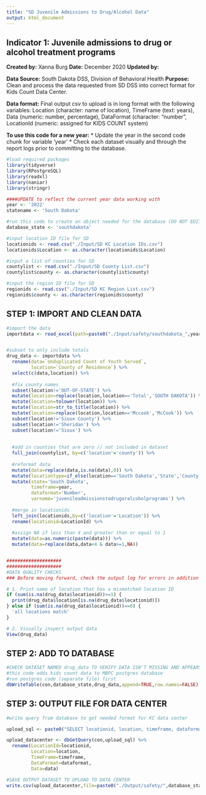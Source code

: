 ```yaml
---
title: "SD Juvenile Admissions to Drug/Alcohol Data"
output: html_document
---
```


## Indicator 1: Juvenile admissions to drug or alcohol treatment programs

**Created by:** Xanna Burg
**Date:** December 2020
**Updated by:**

**Data Source:** South Dakota DSS, Division of Behavioral Health
**Purpose:** Clean and process the data requested from SD DSS into correct format for Kids Count Data Center.

**Data format:** Final output csv to upload is in long format with the following variables: Location (character: name of location), TimeFrame (text: years), Data (numeric: number, percentage), DataFormat (character: "number", LocationId (numeric: assigned for KIDS COUNT system)


**To use this code for a new year:**
* Update the year in the second code chunk for variable 'year'
* Check each dataset visually and through the report logs prior to committing to the database.


```r
#load required packages
library(tidyverse)
library(RPostgreSQL)
library(readxl)
library(naniar)
library(stringr)
```


```r
####UPDATE to reflect the current year data working with
year <- '2022'
statename <- 'South Dakota'

#run this code to create an object needed for the database (DO NOT EDIT)
database_state <- 'southdakota'

#input location ID file for SD
locationids <- read.csv("./Input/SD KC Location IDs.csv")
locationids$Location <- as.character(locationids$Location)

#input a list of counties for SD
countylist <- read.csv("./Input/SD County List.csv")
countylist$county <- as.character(countylist$county)

#input the region ID file for SD
regionids <- read.csv("./Input/SD KC Region List.csv")
regionids$county <- as.character(regionids$county)
```



## STEP 1: IMPORT AND CLEAN DATA
```r
#import the data
importdata <- read_excel(path=paste0("./Input/safety/southdakota_",year,"_juvenileadmissionstodrugoralcoholprograms.xlsx")) 


#subset to only include totals
drug_data <- importdata %>%
  rename(data=`Unduplicated Count of Youth Served`,
         location=`County of Residence`) %>%
  select(c(data,location)) %>%
  
  #fix county names
  subset(location!='OUT-OF-STATE') %>%
  mutate(location=replace(location,location=='Total','SOUTH DAKOTA')) %>%
  mutate(location=tolower(location)) %>%
  mutate(location=str_to_title(location)) %>%
  mutate(location=replace(location,location=='Mccook','McCook')) %>%
  subset(location!='Sioux County') %>%
  subset(location!='Sheridan') %>%
  subset(location!='Sioux') %>%
  
  
  #add in counties that are zero // not included in dataset
  full_join(countylist, by=c('location'='county')) %>%
  
  #reformat data
  mutate(data=replace(data,is.na(data),0)) %>%
  mutate(locationtype=if_else(location=='South Dakota','State','County')) %>%
  mutate(state='South Dakota',
         timeframe=year,
         dataformat='Number',
         varname='juvenileadmissionstodrugoralcoholprograms') %>%
  
  #merge in locationids
  left_join(locationids,by=c('location'='Location')) %>%
  rename(locationid=LocationId) %>%
  
  #assign NA if less than 4 and greater than or equal to 1
  mutate(data=as.numeric(paste(data))) %>%
  mutate(data=replace(data,data<4 & data>=1,NA))


####################
####################
#DATA QUALITY CHECKS
### Before moving forward, check the output log for errors in addition to checking specifically for these quality checks

# 1. Print name of location that has a mismatched location ID
if (sum(is.na(drug_data$locationid))>=1) {
  print(drug_data$location[is.na(drug_data$locationid)])
} else if (sum(is.na(drug_data$locationid))==0) {
  'all locations match'
}

# 2. Visually inspect output data
View(drug_data)
```

## STEP 2: ADD TO DATABASE
```r
#CHECK DATASET NAMED drug_data TO VERIFY DATA ISN'T MISSING AND APPEARS CORRECT
#this code adds kids count data to MBPC postgres database
#run postgres code (separate file) first
dbWriteTable(con,database_state,drug_data,append=TRUE,row.names=FALSE)
```

## STEP 3: OUTPUT FILE FOR DATA CENTER
```r
#write query from database to get needed format for KC data center

upload_sql <- paste0("SELECT locationid, location, timeframe, dataformat, data FROM ", database_state," WHERE timeframe='",year,"' AND varname='juvenileadmissionstodrugoralcoholprograms';")

upload_datacenter <- dbGetQuery(con,upload_sql) %>%
  rename(LocationId=locationid,
         Location=location,
         TimeFrame=timeframe,
         DataFormat=dataformat,
         Data=data)

#SAVE OUTPUT DATASET TO UPLOAD TO DATA CENTER
write.csv(upload_datacenter,file=paste0("./Output/safety/",database_state,"_",year,"_juvenileadmissionstodrugoralcoholprograms.csv"),row.names=FALSE)
```

